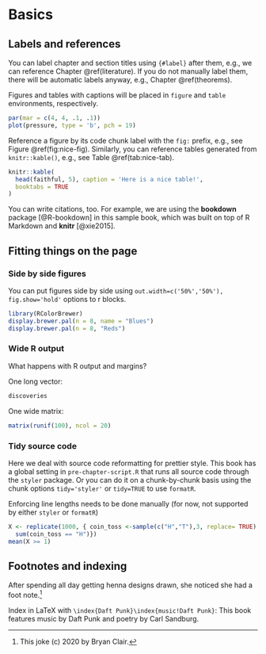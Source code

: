 # Basics {#basics}

## Labels and references
You can label chapter and section titles using `{#label}` after them, e.g., we can reference Chapter \@ref(literature). If you do not manually label them, there will be automatic labels anyway, e.g., Chapter \@ref(theorems).

Figures and tables with captions will be placed in `figure` and `table` environments, respectively.

```r
par(mar = c(4, 4, .1, .1))
plot(pressure, type = 'b', pch = 19)
```

Reference a figure by its code chunk label with the `fig:` prefix, e.g., see Figure \@ref(fig:nice-fig). Similarly, you can reference tables generated from `knitr::kable()`, e.g., see Table \@ref(tab:nice-tab).

\index{iris}
```r
knitr::kable(
  head(faithful, 5), caption = 'Here is a nice table!',
  booktabs = TRUE
)
```

You can write citations, too. For example, we are using the **bookdown** package [@R-bookdown] in this sample book, which was built on top of R Markdown and **knitr** [@xie2015].

## Fitting things on the page

### Side by side figures
You can put figures side by side using `out.width=c('50%','50%'), fig.show='hold'` options to r blocks.

```r
library(RColorBrewer)
display.brewer.pal(n = 8, name = "Blues")
display.brewer.pal(n = 8, "Reds")
```

### Wide R output

What happens with R output and margins?

One long vector:
```r
discoveries
```

One wide matrix:
```r
matrix(runif(100), ncol = 20)
```

### Tidy source code
Here we deal with source code reformatting for prettier style.
This book has a global setting in `pre-chapter-script.R` that
runs all source code through the `styler` package.
Or you can do it on a chunk-by-chunk basis using the chunk options
`tidy='styler'` or `tidy=TRUE` to use `formatR`.

Enforcing line lengths needs to be done manually (for now, not supported by 
either `styler` or `formatR`)

```r
X <- replicate(1000, { coin_toss <-sample(c("H","T"),3, replace= TRUE)
  sum(coin_toss == "H")})
mean(X >= 1)
```

## Footnotes and indexing

After spending all day getting henna designs drawn, she noticed she had a foot note.[^henna]

[^henna]: This joke (c) 2020 by Bryan Clair.

Index in LaTeX with `\index{Daft Punk}\index{music!Daft Punk}`:
This book features music by Daft Punk\index{Daft Punk}\index{music!Daft Punk} and poetry by Carl Sandburg\index{Sandburg, Carl}.
